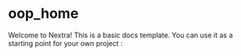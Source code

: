 # oop_home
 
Welcome to Nextra! This is a basic docs template. You can use it as a starting point for your own project :